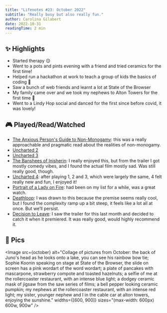 ```yaml
---
title: "Lifenotes #23: October 2022"
subtitle: "Really busy but also really fun."
author: Carolina Gilabert
date: 2022-10-31
readingTime: 2 min
---
```



## ✨ Highlights

- Started therapy 😌
- Went to a pots and pints evening with a friend and tried ceramics for the first time!
- Helped run a hackathon at work to teach a group of kids the basics of coding 💛
- Saw a bunch of web friends and learnt a lot at State of the Browser
- My family came over and we took my nephews to Alton Towers for the first time 🎢
- Went to a Lindy Hop social and danced for the first since before covid, it was lovely!

## 🎮 Played/Read/Watched

- [The Anxious Person's Guide to Non-Monogamy](https://uk.bookshop.org/books/the-anxious-person-s-guide-to-non-monogamy-your-guide-to-open-relationships-polyamory-and-letting-go/9781839972133): this was a really approachable and pragmatic read about the realities of non-monogamy.
- [Uncharted 2](https://store.playstation.com/en-gb/product/EP9000-CUSA02344_00-UNCHARTEDTRILOGY)
- [Uncharted 3](https://store.playstation.com/en-gb/product/EP9000-CUSA02344_00-UNCHARTEDTRILOGY)
- [The Banshees of Inisherin](https://www.imdb.com/title/tt11813216/?ref_=nv_sr_srsg_0): I really enjoyed this, but from the trailer I got mostly comedy vibes, and I found the actual film mostly sad. Was still really good, though.
- [Uncharted 4](https://store.playstation.com/en-gb/product/EP9000-CUSA00917_00-U4UTLLBUNDLE0000): after playing 1, 2 and 3, which were largely the same, 4 felt really new and fun, I enjoyed it!
- [Portrait of a Lady on Fire](https://www.imdb.com/title/tt8613070/): had been on my list for a while, was a great watch.
- [Deathloop](https://store.playstation.com/en-gb/product/EP1003-PPSA01670_00-DEATHLOOP0000000): I was drawn to this because the premise seems really cool, but I found the complexity ramp up a bit steep, it feels like a lot all at once. But we’ll persist.
- [Decision to Leave](https://www.imdb.com/title/tt12477480/): I saw the trailer for this last month and decided to catch it when it premiered. It was really good, would highly recommend it.

## 📸 Pics

<Image
  src={october}
  alt="Collage of pictures from October: the back of Juno's head as he looks onto a lake, you can see his rainbow bow tie; Sophie Koonin speaking on stage at State of the Browser, the slide on screen has a pink wordart of the word wordart; a plate of pancakes with mascarpone, strawberry compote and toasted hazelnuts; a selfie of me at the rollercoaster restaurant, with an intense blue light; a dodgey ceramic mask of jigsaw from the saw series of films; a bell pepper looking ceramic pumpkin; my nephews at the rollercoaster restaurant, with an intense red light; my sister, younger nephew and I in the cable car at alton towers, enjoying the sunshine."
  widths={[600, 900]}
  sizes="(max-width: 600px) 600w, 900w"
/>
